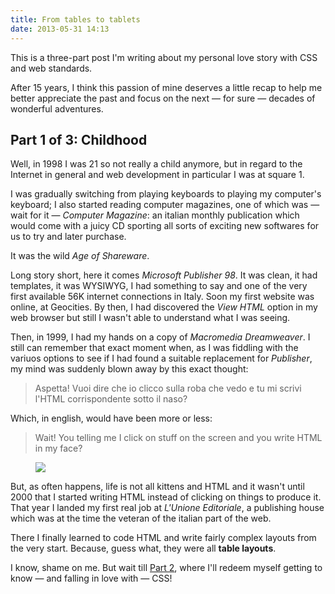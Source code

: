 ```yaml
---
title: From tables to tablets
date: 2013-05-31 14:13
---
```



This is a three-part post I'm writing about my personal love story with CSS and web standards.

After 15 years, I think this passion of mine deserves a little recap to help me better appreciate
the past and focus on the next &mdash; for sure &mdash; decades of wonderful adventures.

## Part 1 of 3: Childhood

Well, in 1998 I was 21 so not really a child anymore, but in regard to the Internet in general and web development in particular I was at square 1.

I was gradually switching from playing keyboards to playing my computer's keyboard; I also started reading computer magazines, one of which was &mdash; wait for it &mdash; _Computer Magazine_: an italian monthly publication which would come with a juicy CD sporting all sorts of exciting new softwares for us to try and later purchase.

It was the wild _Age of Shareware_.

Long story short, here it comes _Microsoft Publisher 98_.
It was clean, it had templates, it was WYSIWYG, I had something to say and one of the very first available 56K internet connections in Italy.
Soon my first website was online, at Geocities.
By then, I had discovered the _View HTML_ option in my web browser but still I wasn't able to understand what I was seeing.

Then, in 1999, I had my hands on a copy of _Macromedia Dreamweaver_. I still can remember that exact moment when, as I was fiddling with the variuos options to see if I had found a suitable replacement for _Publisher_, my mind was suddenly blown away by this exact thought:

> Aspetta! Vuoi dire che io clicco sulla roba che vedo e tu mi scrivi l'HTML corrispondente sotto il naso?

Which, in english, would have been more or less:

> Wait! You telling me I click on stuff on the screen and you write HTML in my face?

<Figure caption='Me at the time of my sudden clarity moment.'>

![](../assets/images/posts/2013-05-31-from-tables-to-tablets/html-written.jpg)

</Figure>

But, as often happens, life is not all kittens and HTML and it wasn't until 2000 that I started writing HTML instead of clicking on things to produce it.
That year I landed my first real job at _L'Unione Editoriale_, a publishing house which was at the time the veteran of the italian part of the web.

There I finally learned to code HTML and write fairly complex layouts from the very start.
Because, guess what, they were all **table layouts**.

I know, shame on me. But wait till [Part 2](/blog/2013-06-02-from-tables-to-tablets-part-2-of-3-adolescence/), where I'll redeem myself getting to know &mdash; and falling in love with &mdash; CSS!
